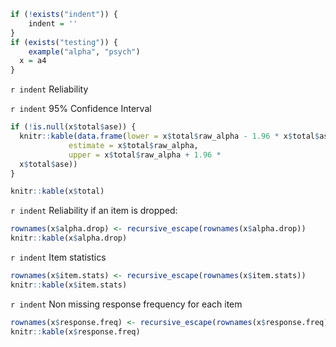 ```r
if (!exists("indent")) {
	indent = ''
}
if (exists("testing")) {
	example("alpha", "psych")
  x = a4
}
```


`r indent` Reliability

`r indent` 95% Confidence Interval
```r
if (!is.null(x$total$ase)) {
  knitr::kable(data.frame(lower = x$total$raw_alpha - 1.96 * x$total$ase, 
             estimate = x$total$raw_alpha, 
             upper = x$total$raw_alpha + 1.96 * 
  x$total$ase))
}
```

```r
knitr::kable(x$total)
```

`r indent`  Reliability if an item is dropped:

```r
rownames(x$alpha.drop) <- recursive_escape(rownames(x$alpha.drop))
knitr::kable(x$alpha.drop)
```

`r indent` Item statistics

```r
rownames(x$item.stats) <- recursive_escape(rownames(x$item.stats))
knitr::kable(x$item.stats)
```

`r indent` Non missing response frequency for each item

```r
rownames(x$response.freq) <- recursive_escape(rownames(x$response.freq))
knitr::kable(x$response.freq)
```
